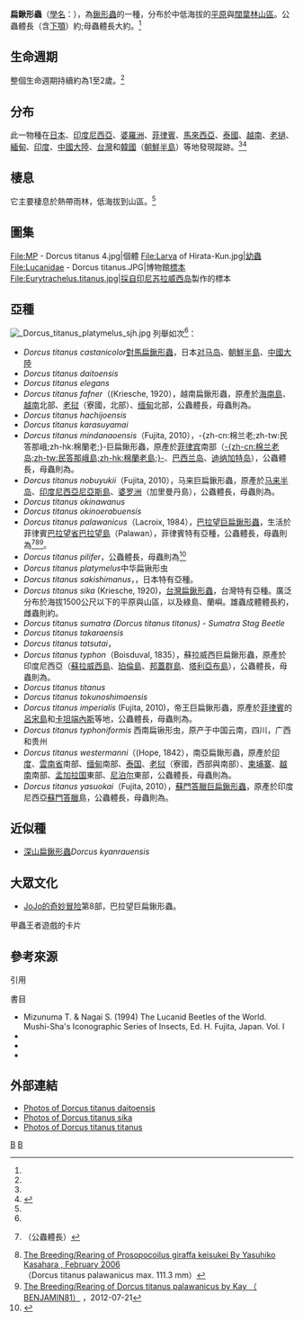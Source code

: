 {{Speciesbox
| taxon = Dorcus titanus
| image = Kokuwa-kun and daihirata-kun.jpg
| image_caption = 扁鍬形蟲<br/>''Dorcus titanus''
| authority = ({{sname|en|Jean Baptiste Boisduval|Boisduval}}, 1835)
| synonyms =
*''Serrognathus titanus'' (Boisduval, 1835) 
*''Dorcus titanus castanicolor'' (Motschulsky, 1861)
*''Lucanus titanus'' Boisduval, 1835
*''Lucanus titanus briareus'' Hope & Westwood, 1845
*''Serrognathus castanicolor'' Motschulsky, 1861
*''Serrognathus typhon'' (Boileau, 1905)<ref name=fc>{{Cite web |url=http://www.biolib.cz/en/taxon/id1108873/ |title=Biolib |accessdate=2015-06-18 |archive-date=2015-09-24 |archive-url=https://web.archive.org/web/20150924051333/http://www.biolib.cz/en/taxon/id1108873/ |dead-url=no }}</ref>
}}

'''扁鍬形蟲'''（[[學名|學名]]：''{{sname|Dorcus titanus}}''），為[[鍬形蟲|鍬形蟲]]的一種，分布於中低海拔的[[平原|平原]]與[[闊葉林|闊葉林]][[山區|山區]]。公蟲體長（含[[下顎|下顎]]）約{{convert|32.0|-|113|mm}};母蟲體長大約{{convert|36.5|-|54|mm}}。<ref name=fa/>

==生命週期==
整個生命週期持續約為1至2歲。<ref name=fa/>

==分布==
此一物種在[[日本|日本]]、[[印度尼西亞|印度尼西亞]]、[[婆羅洲|婆羅洲]]、[[菲律賓|菲律賓]]、[[馬來西亞|馬來西亞]]、[[泰國|泰國]]、[[越南|越南]]、[[老撾|老撾]]、[[緬甸|緬甸]]、[[印度|印度]]、[[中國大陸|中國大陸]]、[[台灣|台灣]]和[[韓國|韓國]]（[[朝鮮半島|朝鮮半島]]）等地發現蹤跡。<ref name=fc/><ref>{{Cite web |url=http://www.coleoptera-atlas.com/lucanidae-scarabaeoidea/Dorcinae/Dorcini/Serrognathus-Eurytrachelus/Serrognathus-titanus-titanus |title=Coleoptera-Atlas |accessdate=2015-06-18 |archive-date=2015-09-23 |archive-url=https://web.archive.org/web/20150923205455/http://www.coleoptera-atlas.com/lucanidae-scarabaeoidea/Dorcinae/Dorcini/Serrognathus-Eurytrachelus/Serrognathus-titanus-titanus |dead-url=no }}</ref>

==棲息==
它主要棲息於熱帶雨林，低海拔到山區。<ref name=fa/>

==圖集==
<gallery widths="160" heights="180">
File:MP - Dorcus titanus 4.jpg|個體
File:Larva of Hirata-Kun.jpg|[[幼蟲|幼蟲]]
File:Lucanidae - Dorcus titanus.JPG|博物館[[標本|標本]]
File:Eurytrachelus.titanus.jpg|採自[[印尼|印尼]][[苏拉威西岛|苏拉威西岛]]製作的標本
</gallery>

==亞種==
[[File:_Dorcus_titanus_platymelus_sjh.jpg|thumb]]
列舉如次<ref name=fa/>：
*''Dorcus titanus castanicolor''[[對馬扁鍬形蟲|對馬扁鍬形蟲]]，日本[[对马岛|对马岛]]、[[朝鮮半島|朝鮮半島]]、[[中國大陸|中國大陸]]
*''Dorcus titanus daitoensis''
*''Dorcus titanus elegans''
*''Dorcus titanus fafner''（(Kriesche, 1920），越南扁鍬形蟲，原產於[[海南島|海南島]]、[[越南|越南]]北部、[[老挝|老挝]]（寮國，北部）、[[缅甸|缅甸]]北部，公蟲體長{{convert|32|-|89.5|mm}}，母蟲則為{{convert|29|-|38|mm}}。<!-- ja wiki-->
*''Dorcus titanus hachijoensis''
*''Dorcus titanus karasuyamai''
*''Dorcus titanus mindanaoensis''（Fujita, 2010），-{zh-cn:棉兰老;zh-tw:民答那峨;zh-hk:棉蘭老;}-巨扁鍬形蟲，原產於[[菲律宾|菲律宾]]南部（[[棉兰老岛|-{zh-cn:棉兰老岛;zh-tw:民答那峨島;zh-hk:棉蘭老島;}-]]、[[巴西兰岛|巴西兰岛]]、[[迪纳加特岛|迪纳加特岛]]），公蟲體長{{convert|32|-|103|mm}}，母蟲則為{{convert|30|-|41|mm}}。<!-- ja wiki-->
*''Dorcus titanus nobuyukii''（Fujita, 2010），马来巨扁鍬形蟲，原產於[[马来半岛|马来半岛]]、[[印度尼西亞|印度尼西亞]][[尼亞斯島|尼亞斯島]]、[[婆罗洲|婆罗洲]]（加里曼丹島），公蟲體長{{convert|32|-|98|mm}}，母蟲則為{{convert|31|-|41|mm}}。<!-- ja wiki-->
*''Dorcus titanus okinawanus''
*''Dorcus titanus okinoerabuensis''
*''Dorcus titanus palawanicus''（Lacroix, 1984），[[巴拉望巨扁鍬形蟲|巴拉望巨扁鍬形蟲]]，生活於菲律賓[[巴拉望省|巴拉望省]][[巴拉望島|巴拉望島]]（Palawan），菲律賓特有亞種，公蟲體長{{convert|53.9|-|115|mm}}，母蟲則為{{convert|42|-|46.5|mm}}<ref>{{harvnb|鈴木知之|2006|p=33}}（公蟲體長{{convert|53.9|-|110|mm}}）</ref><ref>[http://www.naturalworlds.org/scarabaeidae/manual/giraffa/Prosopocoilus_giraffa_breeding_1.htm The Breeding/Rearing of Prosopocoilus giraffa keisukei By Yasuhiko Kasahara , February 2006] {{Wayback|url=http://www.naturalworlds.org/scarabaeidae/manual/giraffa/Prosopocoilus_giraffa_breeding_1.htm |date=20170621071044 }}（Dorcus titanus palawanicus max. 111.3 mm）</ref><ref>[http://www.beetlebreeding.ch/dorcus-titanus-palawanicus-by-kay/ The Breeding/Rearing of Dorcus titanus palawanicus by Kay （ BENJAMIN81）] {{Wayback|url=http://www.beetlebreeding.ch/dorcus-titanus-palawanicus-by-kay/ |date=20150923183239 }}，2012-07-21</ref>。
*''Dorcus titanus pilifer''，公蟲體長{{convert|29|-|75.4|mm}}，母蟲則為{{convert|28.4|-|41|mm}}<ref>{{harvnb|鈴木知之|2006|p=32}}</ref>
*''Dorcus titanus platymelus''中华扁锹形虫
*''Dorcus titanus sakishimanus''，{{tsl|ja|サキシマヒラタクワガタ|先島扁鍬形蟲}}，日本特有亞種。
*''Dorcus titanus sika'' (Kriesche, 1920)，[[台灣扁鍬形蟲|台灣扁鍬形蟲]]，台灣特有亞種。廣泛分布於海拔1500公尺以下的平原與山區，以及綠島、蘭嶼。雄蟲成體體長約{{convert|24|-|77|mm}}，雌蟲則約{{convert|24|-|42|mm}}。
*''Dorcus titanus sumatra (Dorcus titanus titanus) - Sumatra Stag Beetle''
*''Dorcus titanus takaraensis''
*''Dorcus titanus tatsutai''，
*''Dorcus titanus typhon''（Boisduval, 1835），蘇拉威西巨扁鍬形蟲，原產於印度尼西亞（[[蘇拉威西島|蘇拉威西島]]、[[珀倫島|珀倫島]]、[[邦蓋群島|邦蓋群島]]、[[塔利亞布島|塔利亞布島]]），公蟲體長{{convert|32|-|106.4|mm}}，母蟲則為{{convert|36.5|-|52|mm}}。<!-- ja wiki-->
*''Dorcus titanus titanus''
*''Dorcus titanus tokunoshimaensis''
*''Dorcus titanus imperialis'' (Fujita, 2010)，帝王巨扁鍬形蟲，原產於[[菲律賓|菲律賓]]的[[呂宋島|呂宋島]]和[[卡坦端內斯|卡坦端內斯]]等地，公蟲體長{{convert|32|-|109.1|mm}}，母蟲則為{{convert|30|-|41|mm}}。<!-- ja wiki-->
*''Dorcus titanus typhoniformis'' 西南扁锹形虫，原产于中国云南，四川，广西和贵州
*''Dorcus titanus westermanni''（(Hope, 1842），南亞扁鍬形蟲，原產於[[印度|印度]]、[[雲南省|雲南省]]南部、[[缅甸|缅甸]]南部、[[泰国|泰国]]、[[老挝|老挝]]（寮國，西部與南部）、[[柬埔寨|柬埔寨]]、[[越南|越南]]南部、[[孟加拉国|孟加拉国]]東部、[[尼泊尔|尼泊尔]]東部，公蟲體長{{convert|36|-|89|mm}}，母蟲則為{{convert|30.8|-|39.8|mm}}。<!-- ja wiki-->
*''Dorcus titanus yasuokai''（Fujita, 2010），[[蘇門答臘巨扁鍬形蟲|蘇門答臘巨扁鍬形蟲]]，原產於印度尼西亞[[蘇門答臘|蘇門答臘]]島，公蟲體長{{convert|32|-|108.4|mm}}，母蟲則為{{convert|31|-|42|mm}}。<!-- ja wiki-->

== 近似種 ==
*[[深山扁鍬形蟲|深山扁鍬形蟲]]''Dorcus kyanrauensis''

==大眾文化== 
*[[JoJo的奇妙冒险|JoJo的奇妙冒险]]第8部，巴拉望巨扁鍬形蟲。
<!--
This beetle has some commercial value and export from some regions is criminalized.  There are some Asian cultures that assign aphrodisiac properties to this insect, high in protein.  However, most are imported for [[Insect_fighting|sport]], decorative show, or to be kept as an [[exotic_pet|exotic pet]].

In the manga [[JoJolion|JoJolion]], part of [[Jojo's_Bizarre_Adventure|Jojo's Bizarre Adventure]], Jobin Higashikata keeps a large collection of exotic beetles as exotic pets and fighters, his most prized one being a Dorcus titanus. <ref>http://en.wikipedia.org/wiki/JoJolion#Higashikata_family</ref> -->
甲蟲王者遊戲的卡片

==參考來源==
{{commons category|Dorcus titanus}}
{{Wikispecies|Dorcus titanus}}
{{Portal box|生物學}}
;引用
{{Reflist|1|refs=
<ref name=fa>{{Cite web |url=http://www.beetlebreeding.ch/dorcus-titanus-palawanicus-by-kay/ |title=The Breeding/Rearing of Dorcus titanus palawanicus |access-date=2015-06-18 |archive-date=2015-09-23 |archive-url=https://web.archive.org/web/20150923183239/http://www.beetlebreeding.ch/dorcus-titanus-palawanicus-by-kay/ |dead-url=no }}</ref>
}}
;書目
*Mizunuma T. & Nagai S. (1994) The Lucanid Beetles of the World. Mushi-Sha's Iconographic Series of Insects, Ed. H. Fujita, Japan. Vol. I
*{{clref|鈴木知之|2006|ref= {{cite isbn|9789866920172|ref=harv|noedit}}}}
*{{cite book|title=《觀螢·賞蝶·覓蟲》|author= 楊平世 |publisher=健行文化 | isbn = 978-986-679-845-0|date= 2012-01-03|origyear=2012| location=臺北市}}
*{{cite book |last=劉玉成|first= |date= 2006年|title=臺灣132種甲蟲圖鑑|url= |location=臺北市 |publisher=台北市野鳥學會 |page= |isbn= 986-82045-0-X |author-link= }}

==外部連結==
*[http://beetlespace.wz.cz/e_Dorcus_titanus_daitoensis.html Photos of Dorcus titanus daitoensis]{{Wayback|url=http://beetlespace.wz.cz/e_Dorcus_titanus_daitoensis.html |date=20080224183603 }}
*[http://beetlespace.wz.cz/e_Dorcus_titanus_sika.html Photos of Dorcus titanus sika]{{Wayback|url=http://beetlespace.wz.cz/e_Dorcus_titanus_sika.html |date=20080225021700 }}
*[http://beetlespace.wz.cz/e_Dorcus_titanus_titanus.html Photos of Dorcus titanus titanus]{{Wayback|url=http://beetlespace.wz.cz/e_Dorcus_titanus_titanus.html |date=20080207095235 }}

{{Taxonbar|from=Q874874}}

[[Category:大鍬形蟲屬|B]]
[[Category:_1835年描述的昆虫|B]]